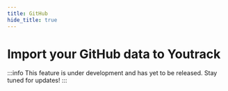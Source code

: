```yaml
---
title: GitHub
hide_title: true
---
```


# Import your GitHub data to Youtrack

:::info
This feature is under development and has yet to be released. Stay tuned for updates!
:::

